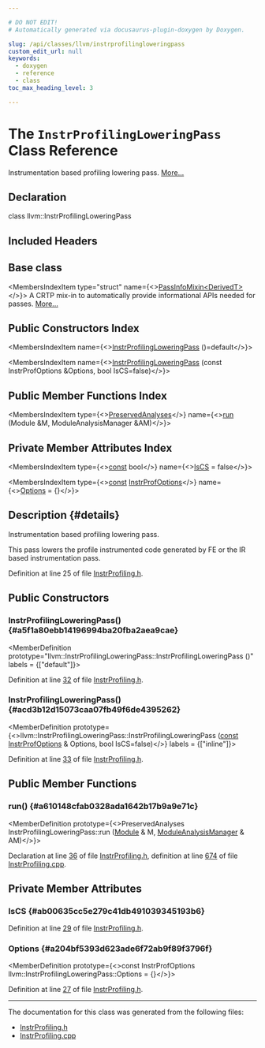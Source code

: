 ```yaml
---

# DO NOT EDIT!
# Automatically generated via docusaurus-plugin-doxygen by Doxygen.

slug: /api/classes/llvm/instrprofilingloweringpass
custom_edit_url: null
keywords:
  - doxygen
  - reference
  - class
toc_max_heading_level: 3

---
```





# The `InstrProfilingLoweringPass` Class Reference

<DoxygenPage pluginConfig={pluginConfig}>

Instrumentation based profiling lowering pass. <a href="#details">More...</a>

## Declaration

<CodeBlock>class llvm::InstrProfilingLoweringPass</CodeBlock>

## Included Headers

<IncludesList>
<IncludesListItem
  filePath="llvm/Transforms/Instrumentation/InstrProfiling.h"
  permalink="/docs/api/files/include/include/llvm/include/llvm/transforms/include/llvm/transforms/instrumentation/instrprofiling-h"
  isLocal="true" />
</IncludesList>

## Base class

<MembersIndex>

<MembersIndexItem
  type="struct"
  name={<><a href="/docs/api/structs/llvm/passinfomixin">PassInfoMixin&lt;DerivedT&gt;</a></>}>
A CRTP mix-in to automatically provide informational APIs needed for passes. <a href="/docs/api/structs/llvm/passinfomixin/#details">More...</a>
</MembersIndexItem>

</MembersIndex>

## Public Constructors Index

<MembersIndex>

<MembersIndexItem
  name={<><a href="#a5f1a80ebb14196994ba20fba2aea9cae">InstrProfilingLoweringPass</a> ()=default</>}>
</MembersIndexItem>

<MembersIndexItem
  name={<><a href="#acd3b12d15073caa07fb49f6de4395262">InstrProfilingLoweringPass</a> (const InstrProfOptions &amp;Options, bool IsCS=false)</>}>
</MembersIndexItem>

</MembersIndex>

## Public Member Functions Index

<MembersIndex>

<MembersIndexItem
  type={<><a href="/docs/api/classes/llvm/preservedanalyses">PreservedAnalyses</a></>}
  name={<><a href="#a610148cfab0328ada1642b17b9a9e71c">run</a> (Module &amp;M, ModuleAnalysisManager &amp;AM)</>}>
</MembersIndexItem>

</MembersIndex>

## Private Member Attributes Index

<MembersIndex>

<MembersIndexItem
  type={<><a href="/docs/api/files/lib/lib/target/lib/target/aarch64/aarch64promoteconstant-cpp/#a90f8350fecae261c25be85d38b451bff">const</a> bool</>}
  name={<><a href="#ab00635cc5e279c41db491039345193b6">IsCS</a> = false</>}>
</MembersIndexItem>

<MembersIndexItem
  type={<><a href="/docs/api/files/lib/lib/target/lib/target/aarch64/aarch64promoteconstant-cpp/#a90f8350fecae261c25be85d38b451bff">const</a> <a href="/docs/api/structs/llvm/instrprofoptions">InstrProfOptions</a></>}
  name={<><a href="#a204bf5393d623ade6f72ab9f89f3796f">Options</a> = &#123;&#125;</>}>
</MembersIndexItem>

</MembersIndex>

## Description {#details}

Instrumentation based profiling lowering pass.

This pass lowers the profile instrumented code generated by FE or the IR based instrumentation pass.

Definition at line 25 of file <a href="/docs/api/files/include/include/llvm/include/llvm/transforms/include/llvm/transforms/instrumentation/instrprofiling-h">InstrProfiling.h</a>.

<SectionDefinition>

## Public Constructors

### InstrProfilingLoweringPass() {#a5f1a80ebb14196994ba20fba2aea9cae}

<MemberDefinition
  prototype="llvm::InstrProfilingLoweringPass::InstrProfilingLoweringPass ()"
  labels = {["default"]}>

Definition at line <a href="/docs/api/files/include/include/llvm/include/llvm/transforms/include/llvm/transforms/instrumentation/instrprofiling-h/#l00032">32</a> of file <a href="/docs/api/files/include/include/llvm/include/llvm/transforms/include/llvm/transforms/instrumentation/instrprofiling-h">InstrProfiling.h</a>.
</MemberDefinition>

### InstrProfilingLoweringPass() {#acd3b12d15073caa07fb49f6de4395262}

<MemberDefinition
  prototype={<>llvm::InstrProfilingLoweringPass::InstrProfilingLoweringPass (<a href="/docs/api/files/lib/lib/target/lib/target/aarch64/aarch64promoteconstant-cpp/#a90f8350fecae261c25be85d38b451bff">const</a> <a href="/docs/api/structs/llvm/instrprofoptions">InstrProfOptions</a> &amp; Options, bool IsCS=false)</>}
  labels = {["inline"]}>

Definition at line <a href="/docs/api/files/include/include/llvm/include/llvm/transforms/include/llvm/transforms/instrumentation/instrprofiling-h/#l00033">33</a> of file <a href="/docs/api/files/include/include/llvm/include/llvm/transforms/include/llvm/transforms/instrumentation/instrprofiling-h">InstrProfiling.h</a>.
</MemberDefinition>

</SectionDefinition>

<SectionDefinition>

## Public Member Functions

### run() {#a610148cfab0328ada1642b17b9a9e71c}

<MemberDefinition
  prototype={<>PreservedAnalyses InstrProfilingLoweringPass::run (<a href="/docs/api/classes/llvm/module">Module</a> &amp; M, <a href="/docs/api/namespaces/llvm/#af9c9208365fd9ce11392b4d79485e259">ModuleAnalysisManager</a> &amp; AM)</>}>

Declaration at line <a href="/docs/api/files/include/include/llvm/include/llvm/transforms/include/llvm/transforms/instrumentation/instrprofiling-h/#l00036">36</a> of file <a href="/docs/api/files/include/include/llvm/include/llvm/transforms/include/llvm/transforms/instrumentation/instrprofiling-h">InstrProfiling.h</a>, definition at line <a href="/docs/api/files/lib/lib/transforms/lib/transforms/instrumentation/instrprofiling-cpp/#l00674">674</a> of file <a href="/docs/api/files/lib/lib/transforms/lib/transforms/instrumentation/instrprofiling-cpp">InstrProfiling.cpp</a>.
</MemberDefinition>

</SectionDefinition>

<SectionDefinition>

## Private Member Attributes

### IsCS {#ab00635cc5e279c41db491039345193b6}

<MemberDefinition
  prototype="const bool llvm::InstrProfilingLoweringPass::IsCS = false">

Definition at line <a href="/docs/api/files/include/include/llvm/include/llvm/transforms/include/llvm/transforms/instrumentation/instrprofiling-h/#l00029">29</a> of file <a href="/docs/api/files/include/include/llvm/include/llvm/transforms/include/llvm/transforms/instrumentation/instrprofiling-h">InstrProfiling.h</a>.
</MemberDefinition>

### Options {#a204bf5393d623ade6f72ab9f89f3796f}

<MemberDefinition
  prototype={<>const InstrProfOptions llvm::InstrProfilingLoweringPass::Options = &#123;&#125;</>}>

Definition at line <a href="/docs/api/files/include/include/llvm/include/llvm/transforms/include/llvm/transforms/instrumentation/instrprofiling-h/#l00027">27</a> of file <a href="/docs/api/files/include/include/llvm/include/llvm/transforms/include/llvm/transforms/instrumentation/instrprofiling-h">InstrProfiling.h</a>.
</MemberDefinition>

</SectionDefinition>

<hr/>

The documentation for this class was generated from the following files:

<ul>
<li><a href="/docs/api/files/include/include/llvm/include/llvm/transforms/include/llvm/transforms/instrumentation/instrprofiling-h">InstrProfiling.h</a></li>
<li><a href="/docs/api/files/lib/lib/transforms/lib/transforms/instrumentation/instrprofiling-cpp">InstrProfiling.cpp</a></li>
</ul>

</DoxygenPage>
